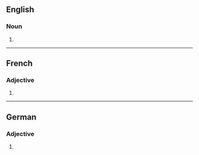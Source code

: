 ==English==

===Noun===
{{head|en|noun plural form}}

# {{plural of|subversive|lang=en}}

----

==French==

===Adjective===
{{fr-adj-form}}

# {{feminine plural of|subversif|lang=fr}}

----

==German==

===Adjective===
{{head|de|adjective form}}

# {{de-inflected form of|subversiv}}